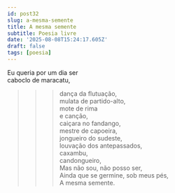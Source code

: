 ```yaml
---
id: post32
slug: a-mesma-semente
title: A mesma semente
subtitle: Poesia livre
date: '2025-08-08T15:24:17.605Z'
draft: false
tags: [poesia]
---
```

Eu queria por um dia ser  
caboclo de maracatu,  
>>>dança da flutuação,  
mulata de partido-alto,  
>>>mote de rima  
      e canção,  
caiçara no fandango,  
mestre de capoeira,  
jongueiro do sudeste,  
      louvação dos antepassados,  
      caxambu,  
      candongueiro,  
Mas não sou, não posso ser,  
Ainda que se germine, sob meus pés,  
A mesma semente.
